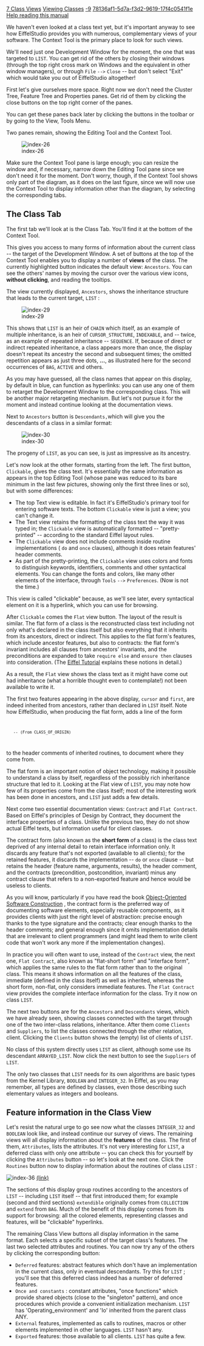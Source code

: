 [[Property:title|7 Class Views]]
[[Property:link_title|Viewing Classes]]
[[Property:weight|-9]]
[[Property:uuid|78136af1-5d7a-f3d2-9619-17f4c0541f1e]]
[[Help reading the EiffelStudio Guided Tour|Help reading this manual]]  

We haven't even looked at a class text yet, but it's important anyway to see how EiffelStudio provides you with numerous, complementary <span>views</span> of your software. The Context Tool is the primary place to look for such views. 

We'll need just one Development Window for the moment, the one that was targeted to <code> LIST </code>. You can get rid of the others by closing their windows (through the top right cross mark on Windows and the equivalent in other window managers), or through <code> File </code> <code> --> </code> <code> Close </code> -- but don't select "Exit" which would take you out of EiffelStudio altogether! 

{{note| ''If you don't see a tool targeted to '' <code> LIST </code> '', just retarget one, as you know how to do this now, for example by typing the name followed by Enter in the Class Field at the top left.'' }}

First let's give ourselves more space. Right now we don't need the Cluster Tree, Feature Tree and Properties panes. Get rid of them by clicking the close buttons on the top right corner of the panes.

You can get these panes back later by clicking the buttons in the toolbar or by going to the View, Tools Menu.

{{note| ''Another way to hide a pane is to click on the button in the toolbar or by unselecting them in the View, Tools Menu.'' }}

Two panes remain, showing the Editing Tool and the Context Tool.

[[Image:index-26]]

Make sure the Context Tool pane is large enough; you can resize the window and, if necessary, narrow down the Editing Tool pane since we don't need it for the moment. Don't worry, though, if the Context Tool shows only part of the diagram, as it does on the last figure, since we will now use the Context Tool to display information other than the diagram, by selecting the corresponding tabs.

==The Class Tab==

The first tab we'll look at is the Class Tab. You'll find it at the bottom of the Context Tool.

This gives you access to many forms of information about the current class -- the target of the Development Window. A set of buttons at the top of the Context Tool enables you to display a number of '''views''' of the class. The currently highlighted button indicates the default view: <code> Ancestors </code>. You can see the others' names by moving the cursor over the various view icons, '''without clicking''', and reading the tooltips. 

The view currently displayed, <code> Ancestors </code>, shows the inheritance structure that leads to the current target, <code> LIST </code> : 

[[Image:index-29]] 

This shows that <code> LIST </code> is an heir of <code> CHAIN </code> which itself, as an example of multiple inheritance, is an heir of <code> CURSOR_STRUCTURE </code>, <code> INDEXABLE </code>, and -- twice, as an example of <span>repeated</span> inheritance -- <code> SEQUENCE </code>. If, because of direct or indirect repeated inheritance, a class appears more than once, the display doesn't repeat its ancestry the second and subsequent times; the omitted repetition appears as just three dots, '''...''', as illustrated here for the second occurrences of <code> BAG </code>, <code> ACTIVE </code> and others. 

As you may have guessed, all the class names that appear on this display, by default in blue, can function as hyperlinks: you can use any one of them to retarget the Development Window to the corresponding class. This will be another major retargeting mechanism. But let's not pursue it for the moment and instead continue looking at the documentation views.

Next to <code> Ancestors </code> button is <code> Descendants, </code>which will give you the descendants of a class in a similar format: 

[[Image:index-30]]

The progeny of <code> LIST </code>, as you can see, is just as impressive as its ancestry. 

Let's now look at the other formats, starting from the left. The first button, <code> Clickable </code>, gives the class text. It's essentially the same information as appears in the top Editing Tool (whose pane was reduced to its bare minimum in the last few pictures, showing only the first three lines or so), but with some differences: 
* The top Text view is editable. In fact it's EiffelStudio's primary tool for entering software texts. The bottom <code> Clickable </code> view is just a view; you can't change it. 
* The Text view retains the formatting of the class text the way it was typed in; the <code> Clickable </code> view is automatically formatted -- "pretty-printed" -- according to the standard Eiffel layout rules. 
* The <code> Clickable </code> view does not include comments inside routine implementations ( <code> do </code> and <code> once </code> clauses), although it does retain features' header comments. 
* As part of the pretty-printing, the <code> Clickable </code> view uses colors and fonts to distinguish keywords, identifiers, comments and other syntactical elements. You can change the fonts and colors, like many other elements of the interface, through <code> Tools </code> <code> --> </code> <code> Preferences </code>. (Now is not the time.) 

This view is called "clickable" because, as we'll see later, every syntactical element on it is a hyperlink, which you can use for browsing. 

After <code> Clickable </code> comes the <code> Flat </code> view button. The layout of the result is similar. The flat form of a class is the reconstructed class text including not only what's declared in the class itself but also everything that it inherits from its ancestors, direct or indirect. This applies to the flat form's features, which include ancestor features, but also to contracts: the flat form's invariant includes all clauses from ancestors' invariants, and the preconditions are expanded to take <code> require else </code> and <code> ensure then </code> clauses into consideration. (The <span> [[An Eiffel Tutorial|Eiffel Tutorial]]  </span> explains these notions in detail.) 

As a result, the <code> Flat </code> view shows the class text as it might have come out had inheritance (what a horrible thought even to contemplate!) <span>not</span> been available to write it. 

The first two features appearing in the above display, <code> cursor </code> and <code> first </code>, are indeed inherited from ancestors, rather than declared in <code> LIST </code> itself. Note how EiffelStudio, when producing the flat form, adds a line of the form 
<code>
	-- (From CLASS_OF_ORIGIN)
</code>

to the header comments of inherited routines, to document where they come from.

The flat form is an important notion of object technology, making it possible to understand a class by itself, regardless of the possibly rich inheritance structure that led to it. Looking at the Flat view of <code> LIST </code>, you may note how few of its properties come from the class itself; most of the interesting work has been done in ancestors, and <code> LIST </code> just adds a few details. 

{{note| ''If at any time you want to search for a certain pattern in the views displayed, click the '' <code> Search </code> '' button at the top of the window, or type CTRL-'' <code> F </code>. ''A self-explanatory Search Tool will come up, with various options such as '' <span> ''Match case'' </span> '' and '' <span> ''Whole word'' </span> }}

Next come two essential documentation views: <code> Contract </code> and <code> Flat Contract </code>. Based on Eiffel's principles of Design by Contract, they document the interface properties of a class. Unlike the previous two, they do not show actual Eiffel texts, but information useful for client classes. 

The contract form (also known as the '''short form''' of a class) is the class text deprived of any internal detail to retain interface information only. It discards any feature that's not exported (available to all clients); for the retained features, it discards the implementation -- <code> do </code> or <code> once </code> clause -- but retains the header (feature name, arguments, results), the header comment, and the contracts (precondition, postcondition, invariant) minus any contract clause that refers to a non-exported feature and hence would be useless to clients. 

As you will know, particularly if you have read the book <span> [http://eiffel.com/doc/oosc/ Object-Oriented Software Construction]  </span> , the contract form is the preferred way of documenting software elements, especially reusable components, as it provides clients with just the right level of abstraction: precise enough thanks to the type signature and the contracts; clear enough thanks to the header comments; and general enough since it omits implementation details that are irrelevant to client programmers (and might lead them to write client code that won't work any more if the implementation changes). 

In practice you will often want to use, instead of the <code> Contract </code> view, the next one, <code> Flat Contract </code>, also known as "flat-short form" and "interface form", which applies the same rules to the flat form rather than to the original class. This means it shows information on all the features of the class, immediate (defined in the class itself) as well as inherited, whereas the short form, non-flat, only considers immediate features. The <code> Flat Contract </code> view provides the complete interface information for the class. Try it now on class <code> LIST </code>. 

The next two buttons are for the <code> Ancestors </code> and <code> Descendants </code> views, which we have already seen, showing classes connected with the target through one of the two inter-class relations, inheritance. After them come <code> Clients </code> and <code> Suppliers </code>, to list the classes connected through the other relation, client. Clicking the <code> Clients </code> button shows the (empty) list of clients of <code> LIST </code>. 

No class of this system directly uses <code> LIST </code> as client, although some use its descendant <code> ARRAYED_LIST </code>. Now click the next button to see the <code> Suppliers </code> of <code> LIST </code>. 

The only two classes that <code> LIST </code> needs for its own algorithms are basic types from the Kernel Library, <code> BOOLEAN </code> and <code> INTEGER_32 </code>. In Eiffel, as you may remember, all types are defined by classes, even those describing such elementary values as integers and booleans. 

==Feature information in the Class View==

Let's resist the natural urge to go see now what the classes <code> INTEGER_32 </code> and <code> BOOLEAN </code> look like, and instead continue our survey of views. The remaining views will all display information about the '''features''' of the class. The first of them, <code> Attributes </code>, lists the attributes. It's not very interesting for <code> LIST </code>, a deferred class with only one attribute -- you can check this for yourself by clicking the <code> Attributes </code> button -- so let's look at the next one. Click the <code> Routines </code> button now to display information about the routines of class <code> LIST </code> : 
<div>  [[Image:index-36]] [[general/guided_tour/studio/index-36.png|(link)]]  </div>
The sections of this display group routines according to the ancestors of <code> LIST </code> -- including <code> LIST </code> itself -- that first introduced them; for example (second and third sections) <code> extendible </code> originally comes from <code> COLLECTION </code> and <code> extend </code> from <code> BAG </code>. Much of the benefit of this display comes from its support for browsing: all the colored elements, representing classes and features, will be "clickable" hyperlinks. 

The remaining Class View buttons all display information in the same format. Each selects a specific subset of the target class's features. The last two selected attributes and routines. You can now try any of the others by clicking the corresponding button:
*  <code> Deferred </code> features: abstract features which don't have an implementation in the current class, only in eventual descendants. Try this for <code> LIST </code> ; you'll see that this deferred class indeed has a number of deferred features. 
*  <code> Once and constants </code> : constant attributes, "once functions" which provide shared objects (close to the "singleton" pattern), and once procedures which provide a convenient initialization mechanism. <code> LIST </code> has 'Operating_environment' and 'Io' inherited from the parent class ANY. 
*  <code> External </code> features, implemented as calls to routines, macros or other elements implemented in other languages. <code> LIST </code> hasn't any. 
*  <code> Exported </code> features: those available to all clients. <code> LIST </code> has quite a few. 

